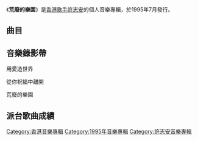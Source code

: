 {{Album infobox | <!-- See Wikipedia:WikiProject_Albums -->
|  Name        = 荒廢的樂園
|  Type        = [[錄音室專輯|錄音室專輯]]
|  Artist      = [[許志安|許志安]]
|  Cover       = 許志安 荒廢的樂園.jpg
|  Released    = 1995年7月
|  Recorded    = 1995年
|  Genre       = [[粵語流行音樂|粵語流行音樂]]
|  Length      = 39分42秒
|  Label       = [[華星唱片|華星唱片]]
|  Producer    = 
|  Last album  = [[Heart_(許志安專輯)|Heart]]<br>（1994年12月23日）
|  This album  = '''荒廢的樂園'''<br>（1995年7月）
|  Next album  = [[男人最痛|男人最痛]]<br>（1996年2月）
}}

《'''荒廢的樂園'''》是[[香港|香港]][[歌手|歌手]][[許志安|許志安]]的個人音樂專輯，於1995年7月發行。

==曲目==
{{Tracklist
| collapsed = 
| headline = 
| font_size = 
| total_length = 39:42

| all_producer = [[江港生|江港生]]

| writing_credits = 
| music_credits = yes
| extra_column = 
| lyrics_credits = yes
| arranger_credits = yes
| producer_credits = 
| longnote_column = yes

| title1 = 雨天晴天
| music1 = [[許志安|許志安]]
| lyrics1 = [[梁芷珊|梁芷珊]]
| arranger1 = [[張兆鴻|張兆鴻]]
| longnote1 = 
| length1 = 3:57

| title2 = 用愛造世界
| music2 = [[江港生|江港生]]
| lyrics2 = [[李敏_(香港)|李敏]]
| arranger2 = 江港生
| longnote2 = 
| length2 = 3:25

| title3 = To The Top
| music3 = [[Peter_Andre|Peter Andre]]<br>[[Ashley_Cadell|Ashley Cadell]]
| lyrics3 = 李敏
| arranger3 = [[陳澤忠|陳澤忠]]
| longnote3 = 原曲為[[Peter_Andre|Peter Andre]]的《To The Top》
| length3 = 3:31

| title4 = 從你祝福中離開
| music4 = [[倫永亮|倫永亮]]
| lyrics4 = [[林夕|林夕]]
| arranger4 = [[Ted_Lo|Ted Lo]]
| longnote4 = 
| length4 = 4:53

| title5 = 荒廢的樂園
| music5 = [[林子揚_(香港音樂人)|林子揚]]
| lyrics5 = 李敏
| arranger5 = 江港生
| longnote5 = 
| length5 = 3:35

| title6 = Lonely Nite
| music6 = [[林田健司|林田健司]]
| lyrics6 = [[張美賢|張美賢]]
| arranger6 = 陳澤忠
| longnote6 = 原曲為[[林田健司|林田健司]]的《あらかじめ失われた恋人》
| length6 = 3:53

| title7 = 在那天去後
| music7 = [[桑田佳祐|桑田佳祐]]
| lyrics7 = 許志安
| arranger7 = [[蘇德華|蘇德華]]
| longnote7 = 許志安第一首填詞的作品<br>原曲為[[桑田佳祐|桑田佳祐]]的《孤独の太陽》
| length7 = 3:22

| title8 = 愛情折舊率
| music8 = 江港生
| lyrics8 = 李敏<br>[[谷德昭|谷德昭]]
| arranger8 = 江港生
| longnote8 = 
| length8 = 4:02

| title9 = 世界不再乏味
| music9 = [[黃志翔_(音樂人)|黃志翔]]
| lyrics9 = 張美賢
| arranger9 = 張兆鴻
| longnote9 = 
| length9 = 4:27

| title10 = 最完美的畫面
| music10 = [[桜井和寿|桜井和寿]]
| lyrics10 = 梁芷珊
| arranger10 = [[金培達|金培達]]<br>江港生
| longnote10 = 原曲為[[Mr._Children|Mr. Children]]的《Crossroad》
| length10 = 4:33
}}

== 音樂錄影帶 ==

用愛造世界

從你祝福中離開

荒廢的樂園
== 派台歌曲成績 ==

{{許志安}}
[[Category:香港音樂專輯|Category:香港音樂專輯]]
[[Category:1995年音樂專輯|Category:1995年音樂專輯]]
[[Category:許志安音樂專輯|Category:許志安音樂專輯]]